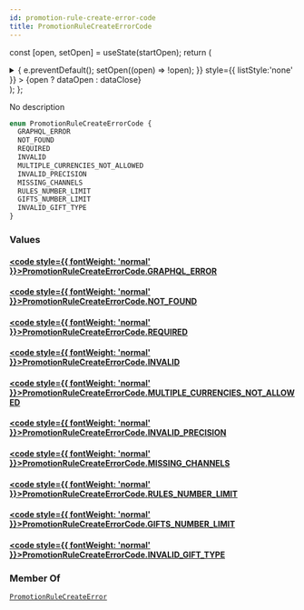 ```yaml
---
id: promotion-rule-create-error-code
title: PromotionRuleCreateErrorCode
---
```






const [open, setOpen] = useState(startOpen);
return (
<details {...(open ? { open: true } : {})} className="details" style={{ border:'none', boxShadow:'none', background:'var(--ifm-background-color)' }}>
<summary
onClick={(e) => {
e.preventDefault();
setOpen((open) => !open);
}}
style={{ listStyle:'none' }} >
{open ? dataOpen : dataClose}
</summary>
{open && children}
</details>
);
};

No description

```graphql
enum PromotionRuleCreateErrorCode {
  GRAPHQL_ERROR
  NOT_FOUND
  REQUIRED
  INVALID
  MULTIPLE_CURRENCIES_NOT_ALLOWED
  INVALID_PRECISION
  MISSING_CHANNELS
  RULES_NUMBER_LIMIT
  GIFTS_NUMBER_LIMIT
  INVALID_GIFT_TYPE
}
```

### Values

#### [<code style={{ fontWeight: 'normal' }}>PromotionRuleCreateErrorCode.<b>GRAPHQL_ERROR</b></code>](#)

#### [<code style={{ fontWeight: 'normal' }}>PromotionRuleCreateErrorCode.<b>NOT_FOUND</b></code>](#)

#### [<code style={{ fontWeight: 'normal' }}>PromotionRuleCreateErrorCode.<b>REQUIRED</b></code>](#)

#### [<code style={{ fontWeight: 'normal' }}>PromotionRuleCreateErrorCode.<b>INVALID</b></code>](#)

#### [<code style={{ fontWeight: 'normal' }}>PromotionRuleCreateErrorCode.<b>MULTIPLE_CURRENCIES_NOT_ALLOWED</b></code>](#)

#### [<code style={{ fontWeight: 'normal' }}>PromotionRuleCreateErrorCode.<b>INVALID_PRECISION</b></code>](#)

#### [<code style={{ fontWeight: 'normal' }}>PromotionRuleCreateErrorCode.<b>MISSING_CHANNELS</b></code>](#)

#### [<code style={{ fontWeight: 'normal' }}>PromotionRuleCreateErrorCode.<b>RULES_NUMBER_LIMIT</b></code>](#)

#### [<code style={{ fontWeight: 'normal' }}>PromotionRuleCreateErrorCode.<b>GIFTS_NUMBER_LIMIT</b></code>](#)

#### [<code style={{ fontWeight: 'normal' }}>PromotionRuleCreateErrorCode.<b>INVALID_GIFT_TYPE</b></code>](#)

### Member Of

[`PromotionRuleCreateError`](../../../api-reference/miscellaneous/objects/promotion-rule-create-error.mdx) <Badge class="badge badge--secondary" text="object"/>
